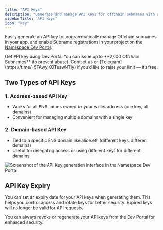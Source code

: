 ```yaml
---
title: "API Keys"
description: "Generate and manage API keys for offchain subnames with address-based and domain-based options."
sidebarTitle: "API Keys"
icon: "key"
---
```


Easily generate an API key to programmatically manage Offchain subnames in your app, and enable Subname registrations in your project on the [Namespace Dev Portal](https://dev.namespace.ninja).

<Card title="Get API Key" icon="key" horizontal href="https://dev.namespace.ninja/">
  Get API key using Dev Portal
</Card>

<Note>
  You can issue up to **2,000 Offchain Subnames** (to prevent abuse). Contact us on [Telegram](https://t.me/+5FAwyiKOTeswNTIy) if you’d like to raise your limit — it’s free.
</Note>

## Two Types of API Keys

### 1. Address-based API Key

- Works for all ENS names owned by your wallet address (one key, all domains)
- Convenient for managing multiple domains with a single key

### 2. Domain-based API Key

- Tied to a specific ENS domain like alice.eth (different keys, different domains)
- Useful for delegating access or using different keys for different domains

![Screenshot of the API Key generation interface in the Namespace Dev Portal](/assets/api-keys.png)

## API Key Expiry

You can set an expiry date for your API keys when generating them. This helps you control access and rotate keys for better security. Expired keys will no longer be valid for API requests.

<Tip>
  You can always revoke or regenerate your API keys from the Dev Portal for enhanced security.
</Tip>